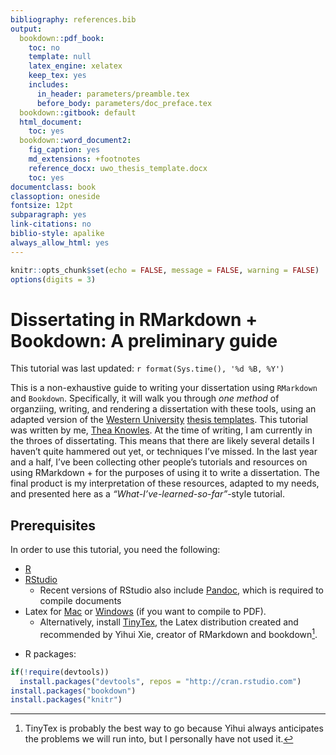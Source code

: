 ```yaml
--- 
bibliography: references.bib
output:
  bookdown::pdf_book:
    toc: no
    template: null
    latex_engine: xelatex
    keep_tex: yes
    includes:
      in_header: parameters/preamble.tex
      before_body: parameters/doc_preface.tex
  bookdown::gitbook: default
  html_document:
    toc: yes
  bookdown::word_document2:
    fig_caption: yes
    md_extensions: +footnotes
    reference_docx: uwo_thesis_template.docx
    toc: yes
documentclass: book
classoption: oneside
fontsize: 12pt
subparagraph: yes
link-citations: no
biblio-style: apalike
always_allow_html: yes
---
```

```r
knitr::opts_chunk$set(echo = FALSE, message = FALSE, warning = FALSE)
options(digits = 3)
```

# Dissertating in RMarkdown + Bookdown: A preliminary guide

This tutorial was last updated: `r format(Sys.time(), '%d %B, %Y')`

This is a non-exhaustive guide to writing your dissertation using `RMarkdown` and `Bookdown`. 
Specifically, it will walk you through *one method* of organziing, writing, and rendering a dissertation with these tools, using an adapted version of the [Western University](uwo.ca) [thesis templates](https://grad.uwo.ca/academics/thesis/formatting.html).
This tutorial was written by me, [Thea Knowles](theaknowles.com). At the time of writing, I am currently in the throes of dissertating. This means that there are likely several details I haven't quite hammered out yet, or techniques I've missed. In the last year and a half, I've been collecting other people's tutorials and resources on using RMarkdown + for the purposes of using it to write a dissertation. The final product is my interpretation of these resources, adapted to my needs, and presented here as a *"What-I've-learned-so-far"*-style tutorial.

## Prerequisites

In order to use this tutorial, you need the following:

- [R](https://www.r-project.org/)
- [RStudio](https://www.rstudio.com/products/rstudio/download/)
  - Recent versions of RStudio also include [Pandoc](), which is required to compile documents
- Latex for [Mac](https://tug.org/mactex/mactex-download.html) or [Windows](https://miktex.org/download) (if you want to compile to PDF).
  - Alternatively, install [TinyTex](https://yihui.name/tinytex/), the Latex distribution created and recommended by Yihui Xie, creator of RMarkdown and bookdown[^139].

[^139]: TinyTex is probably the best way to go because Yihui always anticipates the problems we will run into, but I personally have not used it.

- R packages:

```r
if(!require(devtools))
  install.packages("devtools", repos = "http://cran.rstudio.com")
install.packages("bookdown")
install.packages("knitr")

```


